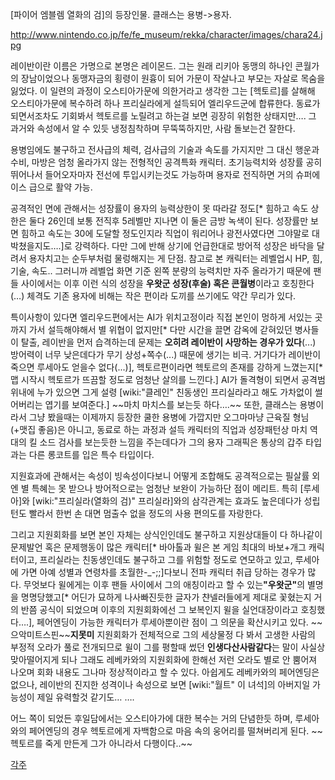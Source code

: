 [파이어 엠블렘 열화의 검]의 등장인물. 클래스는 용병->용자.

http://www.nintendo.co.jp/fe/fe_museum/rekka/character/images/chara24.jpg

레이반이란 이름은 가명으로 본명은 레이몬드.
그는 원래 리키아 동맹의 하나인 콘월가의 장남이었으나 동맹자금의 횡령이 원흉이 되어 가문이 작살나고 부모는 자살로 목숨을 잃었다. 이 일련의 과정이 오스티아가문에 의한거라고 생각한 그는 [헥토르]를 살해해 오스티아가문에 복수하려 하나 프리실라에게 설득되어 엘리우드군에 합류한다. 동료가 되면서조차도 기회봐서 헥토르를 노릴려고 하는걸 보면 굉장히 위험한 상태지만….
그 과거와 속성에서 알 수 있듯 냉정침착하며 무뚝뚝하지만, 사람 돌보는건 잘한다.

용병임에도 불구하고 전사급의 체력, 검사급의 기술과 속도를 가지지만 그 대신 행운과 수비, 마방은 엄청 올라가지 않는 전형적인 공격특화 캐릭터. 초기능력치와 성장률 공히 뛰어나서 들어오자마자 전선에 투입시키는것도 가능하며 용자로 전직하면 거의 슈퍼에이스 급으로 활약 가능.

공격적인 면에 관해서는 성장률이 용자의 능력상한이 못 따라갈 정도[* 힘하고 속도 상한은 둘다 26인데 보통 전직후 5레벨만 지나면 이 둘은 금방 녹색이 된다. 성장률만 보면 힘하고 속도는 30에 도달할 정도인지라 직업이 워리어나 광전사였다면 그야말로 대박쳤을지도….]로 강력하다. 다만 그에 반해 상기에 언급한대로 방어적 성장은 바닥을 달려서 용자치고는 순두부처럼 물렁해지는 게 단점. 참고로 본 캐릭터는 레벨업시 HP, 힘, 기술, 속도.. 그러니까 레벨업 화면 기준 왼쪽 분량의 능력치만 자주 올라가기 때문에 팬들 사이에서는 이후 이런 식의 성장을 '''우왓군 성장(후술) 혹은 콘월병'''이라고 호칭한다(…) 체격도 기존 용자에 비해는 작은 편이라 도끼를 쓰기에도 약간 무리가 있다.

특이사항이 있다면 엘리우드편에서는 AI가 위치고정이라 직접 본인이 멍하게 서있는 곳까지 가서 설득해야해서 별 위협이 없지만[* 다만 시간을 끌면 감옥에 갇혀있던 병사들이 탈출, 레이반을 먼저 습격하는데 문제는 '''오히려 레이반이 사망하는 경우가 있다'''(...)  방어력이 너무 낮은데다가 무기 상성+쪽수(...) 때문에 생기는 비극.  거기다가 레이반이 죽으면 루세아도 얻을수 없다(...)], 헥토르편이라면 헥토르의 존재를 강하게 느꼈는지[* 맵 시작시 헥토르가 뜨끔할 정도로 엄청난 살의를 느낀다.] AI가 돌격형이 되면서 공격범위내에 누가 있으면 그게 설령 [wiki:"클레인" 친동생인 프리실라라고 해도 가차없이 썰어버리는 엽기를 보여준다.] ~~마치 마치스를 보는듯 하다….~~
또한, 클래스는 용병이라서 그냥 봤을때는 이제까지 등장한 쿨한 용병에 가깝지만 오그마마냥 근육질 형님(+맷집 좋음)은 아니고, 동료로 하는 과정과 설득 캐릭터의 직업과 성장패턴상 마치 역대의 킬 소드 검사를 보는듯한 느낌을 주는데다가 그의 용자 그래픽은 통상의 갑주 타입과는 다른 롱코트를 입은 특수 타입이다.

지원효과에 관해서는 속성이 빙속성이다보니 어떻게 조합해도 공격적으로는 필살률 외엔 별 특혜는 못 받으나 방어적으로는 엄청난 보완이 가능하단 점이 메리트. 특히 [루세아]와 [wiki:"프리실라(열화의 검)" 프리실라]와의 삼각관계는 효과도 높은데다가 성립 턴도 빨라서 한번 손 대면 멈출수 없을 정도의 사용 편의도를 자랑한다.

그리고 지원회화를 보면 본인 자체는 상식인인데도 불구하고 지원상대들이 다 하나같이 문제발언 혹은 문제행동이 많은 캐릭터[* 바아톨과 윌은 본 게임 최대의 바보+개그 캐릭터이고, 프리실라는 친동생인데도 불구하고 그를 위험할 정도로 연모하고 있고, 루세아에 가면 아예 성별과 연령차를 초월한-_-;;]다보니 전파 캐릭터 취급 당하는 경우가 많다. 무엇보다 윌에게는 이후 팬들 사이에서 그의 애칭이라고 할 수 있는''' "우왓군" '''의 별명을 명명당했고[* 어딘가 묘하게 나사빠진듯한 글자가 챤넬러들에게 제대로 꽃혔는지 거의 반쯤 공식이 되었으며 이후의 지원회화에선 그 보복인지 윌을 실언대장이라고 호칭했다….], 페어엔딩이 가능한 캐릭터가 루세아뿐이란 점이 그 의문을 확산시키고 있다. ~~으악미트스핀~~'''지못미'''
지원회화가 전체적으로 그의 세상물정 다 봐서 고생한 사람의 부정적 오라가 풀로 전개되므로 윌이 그를 평할때 썼던 '''인생다산사람같다'''는 말이 사실상 맞아떨어지게 되나 그래도 레베카와의 지원회화에 한해선 저런 오라도 별로 안 뿜어져 나오며 회화 내용도 그나마 정상적이라고 할 수 있다. 아쉽게도 레베카와의 페어엔딩은 없으나, 레이반의 진지한 성격이나 속성으로 보면 [wiki:"월트" 이 녀석]의 아버지일 가능성이 제일 유력할것 같기도… ….

어느 쪽이 되었든 후일담에서는 오스티아가에 대한 복수는 거의 단념한듯 하며, 루세아와의 페어엔딩의 경우 헥토르에게 자백함으로 마음 속의 웅어리를 떨쳐버리게 된다. ~~헥토르를 죽게 만든게 그가 아니라서 다행이다..~~

[[각주]]
